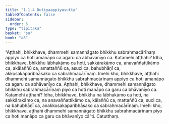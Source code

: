 ```yaml
---
title: "1.1.4 Dutiyaappiyasutta"
tableOfContents: false
sidebar:
  order: 5
type: "tipitaka"
basket: "su"
book: "a8"
---
```



<DynamicBreadcrumb />

<Division number="4" book="a8" bookNo="17" page="6">

<Paragraph number="31" book="a8">
“Aṭṭhahi, bhikkhave, dhammehi samannāgato bhikkhu sabrahmacārīnaṃ appiyo ca hoti amanāpo ca agaru ca abhāvanīyo ca. Katamehi aṭṭhahi? Idha, bhikkhave, bhikkhu lābhakāmo ca hoti, sakkārakāmo ca, anavaññattikāmo ca, akālaññū ca, amattaññū ca, asuci ca, bahubhāṇī ca, akkosakaparibhāsako ca sabrahmacārīnaṃ. Imehi kho, bhikkhave, aṭṭhahi dhammehi samannāgato bhikkhu sabrahmacārīnaṃ appiyo ca hoti amanāpo ca agaru ca abhāvanīyo ca.
</Paragraph>

<Paragraph number="32" book="a8">
Aṭṭhahi, bhikkhave, dhammehi samannāgato bhikkhu sabrahmacārīnaṃ piyo ca hoti manāpo ca garu ca bhāvanīyo ca. Katamehi aṭṭhahi? Idha, bhikkhave, bhikkhu na lābhakāmo ca hoti, na sakkārakāmo ca, na anavaññattikāmo ca, kālaññū ca, mattaññū ca, suci ca, na bahubhāṇī ca, anakkosakaparibhāsako ca sabrahmacārīnaṃ. Imehi kho, bhikkhave, aṭṭhahi dhammehi samannāgato bhikkhu sabrahmacārīnaṃ piyo ca hoti manāpo ca garu ca bhāvanīyo cā”ti.

</Paragraph>
</Division>

<Paragraph number="33" type="center" book="a8">
Catutthaṃ.
</Paragraph>